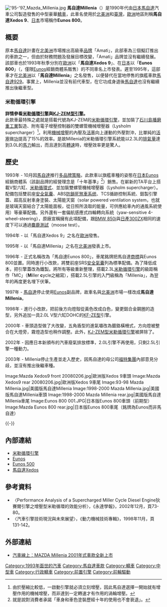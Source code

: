 [[File:'95-'97_Mazda_Millenia.jpg|thumb]]
'''馬自達Millenia'''（{{lang-ja|マツダ・ミレーニア}}）是1990年代由[[日本|日本]][[馬自達|馬自達]]汽車公司製造發售的中型豪華[[轎車|轎車]]，此車名使用於[[北美洲|北美洲]]和[[臺灣|臺灣]]，[[歐洲|歐洲]]地區則稱'''馬自達Xedos 9'''、[[日本|日本]]市場稱作'''Eunos 800'''。

== 概要 ==
原本[[馬自達|馬自達]]計畫在[[北美洲|北美洲]]市場推出高級車[[品牌|品牌]]「Amati」，此部車為三個擬訂推出的車款之一，但由於財務問題及發展目標改變，「Amati」品牌並沒有繼續發展。該部車也於1993年秋季分別在[[歐洲|歐洲]]以「'''馬自達Xedos 9'''」、在[[日本|日本]]以「'''Eunos 800'''」（{{lang|ja|ユーノス800}}，僅限[[Eunos|Eunos]]經銷商體系販售）的不同車名上市發表。遲至1995年，這部車才在[[北美洲|北美洲]]以「'''馬自達Millenia'''」之名發售，以便替代在當地停售的旗艦車款[[馬自達929|馬自達929]]。事實上，Millenia並沒有前代車型，在它功成身退後[[馬自達|馬自達]]也沒有繼續推出後繼車型。

=== 米勒循環引擎 ===
'''詳情參看[[米勒循環引擎|米勒循環引擎]]與[[馬自達K族引擎#KJ-ZEM型|KJ-ZEM型引擎]]。'''<br />
此款車最特殊之處就是搭載代號為KJ-ZEM的[[米勒循環引擎|米勒循環引擎]]，並加裝了[[IHI|石川島播磨重工業]]製造、附有電子增壓控制器的雙螺管機械增壓器（Lysholm supercharger）<ref>由於壓縮比較低，一啟動引擎就必須立刻增壓，因此馬自達選擇一開始就有增壓作用的機械增壓，而非達到一定轉速才有作用的渦輪增壓。</ref>。利用[[機械增壓|機械增壓]]的內壓及[[活塞|活塞]]向上運動的外壓對沖，比單純的[[活塞|活塞]]做[[功|功]]提高了15%的效率。是故Millenia的米勒循環引擎系統能以2.3L的[[排氣量|排氣量]]達到3.0L的[[馬力|馬力]]輸出，而且達到高[[每分鐘轉速|轉速]]時，增壓效率更是驚人。

== 歷史 ==
{{Infobox Automobile
| image          = [[File:Mazda_Eunos_800_front.jpg|250px]]<br />[[File:Mazda_Millenia.jpg|250px]]<br />[[File:98-02_Mazda_Millenia.jpg|250px]]
| name           = 馬自達Millenia
| aka            = 馬自達Xedos 9（[[歐洲|歐洲]]）<br>Eunos 800（[[日本|日本]]）<br>馬自達俊朗800（[[香港|香港]]）
| manufacturer   = [[馬自達|馬自達]]
| parent_company = 
| production     = 1993年-2003年
| predecessor    = 
| successor      = 
| class          = 中型豪華[[轎車|轎車]]
| layout         = [[前置前驅|FF]]
| platform       = 馬自達TA平台
| body_style     = 四門[[轎車|轎車]]
| engine         = 2.0L V型六缸DOHC [[馬自達K族引擎#KF型|KF-ZE型]]引擎<br>2.3L V型六缸DOHC [[馬自達K族引擎#KJ-ZEM型|KJ-ZEM型]][[米勒循環引擎|米勒循環引擎]]<br>2.5L V型六缸DOHC [[馬自達K族引擎#KL型|KL-ZE型]]
| transmission   = 五速手動排檔、四速自動排檔
| wheelbase      = 2,750mm
| length         = 4,825mm-4,865mm
| width          = 1,770mm
| height         = 1,395mm
| weight         = 
| ftrack         = 
| rtrack         = 
| fuel_economy   = 
| fuel_capacity  = 
| related        = 
| similar        = 
| designer       = 
}}

1993年 - 10月因[[馬自達|馬自達]]推行[[多品牌策略|多品牌策略]]，此款車以旗艦車種的姿態在[[日本|日本]][[Eunos|Eunos]]經銷商體系（該副品牌的經營理念是「十年基準」<ref>就是說對消費者承諾「車身和車色塗裝歷經十年的使用也不會衰退」。</ref>）銷售。在嶄新的TA平台上搭載V型六缸、[[米勒循環引擎|米勒循環式]]、並加裝雙螺管機械增壓器（Lysholm supercharger）。配備包括雙前座[[安全氣囊|安全氣囊]]、ABS[[防鎖死煞車系统|防鎖死煞車系统]]、TCS循跡控制系統、鋁製引擎蓋、超高反射車身塗裝、太陽能天窗（solar powered ventilation system，也就是玻璃天窗結合了太陽能面板，從日照所汲取的能量，可供應給車內的通風系統使用）等豪華配備。另外還有一套偏航感應式四輪轉向系統（yaw-sensitive 4-wheel-steering），原廠宣稱擁有此項配備，跟[[BMW_8系列|BMW 850i]]與[[日產Z系列#第一代（代号S30、1969年11月-1978年9月）|日產300ZX]]相同的速度下可以通過[[麋鹿測試|麋鹿測試]]（moose test）。

1994年 - 以「馬自達Xedos 9」之名在[[歐洲|歐洲]]發售。

1995年 - 以「馬自達Millenia」之名在[[北美洲|北美洲]]發表上市。

1996年 - 正式名稱改為「馬自達Eunos 800」，車尾銘牌把馬自達[[商標|商標]]與Eunos 800並置。同時進行小改款，將雙前座SRS[[安全氣囊|安全氣囊]]列為標準配備。為了降低成本，把引擎蓋改為鐵製。將所有等級重新整理，搭載2.3L[[米勒循環引擎|米勒循環引擎]]的級距稱作「MC」（'''M'''iller '''c'''ycle之縮寫），搭載2.5L引擎的入門級稱為「Millenia」，為翌年的再度更名埋下伏筆。

1997年 - [[馬自達|馬自達]]停止使用[[Eunos|Eunos]]副品牌，故車名與[[北美洲|北美洲]]市場一樣改成'''馬自達Millenia'''。

1998年 - 進行小改款，把前後方向燈殼從黃色改成白色，變更鋁合金鋼圈的造型，另外追加一具2.0L V型六缸DOHC的[[馬自達K族引擎#KF型|KF-ZE型]]引擎。

2000年 - 車頭造型做了大改變，五角盾型的進氣壩改為鍍鉻橫柵式，方向燈被整合在大燈旁，霧燈造型也稍作調整。此外，[[馬自達K族引擎#KJ-ZEM型|KJ-ZEM型]][[米勒循環引擎|米勒循環引擎]]被屏除了。

2002年 - 因應日本新頒布的汽車廢氣排放標準，2.0L引擎不再使用，只剩2.5L引擎一種動力。

2003年 - Millenia停止生產並走入歷史，因馬自達的母公司[[福特汽車|福特集團]]內部意見分歧，並沒有推出後繼車種。

<gallery>
Image:Mazda Xedos9 front 20080206.jpg|歐洲版Xedos 9車頭
Image:Mazda Xedos9 rear 20080206.jpg|歐洲版Xedos 9車尾
Image:93-98 Mazda Millenia.jpg|美國版馬自達Millenia
Image:1998-2000 Mazda Millenia.jpg|美國版馬自達Millenia車頭
Image:1998-2000 Mazda Millenia rear.jpg|美國版馬自達Millenia車尾
Image:Eunos 800 001.JPG|日本版Eunos 800車頭（前期型）
Image:Mazda Eunos 800 rear.jpg|日本版Eunos 800車尾（銘牌為Eunos而非馬自達）
</gallery>
{{-}}

== 內部連結 ==
* [[米勒循環引擎|米勒循環引擎]]
* [[Eunos|Eunos]]
* [[Eunos_500|Eunos 500]]
* [[馬自達Xedos|馬自達Xedos]]

== 參考資料 ==
* 〈Performance Analysis of a Supercharged Miller Cycle Diesel Engine狄賽爾引擎之增壓型米勒循環的效能分析〉，《永達學報》，2002年12月，頁73-80。
* 〈汽車引擎技術現況與未來展望〉，《動力機械技術專輯》，1998年11月，頁131-142。
{{reflist}}

== 外部連結 ==
* [http://www.auto-online.com.tw/news/2674 汽車線上：MAZDA Millenia 2001年式車款全新上市] {{Wayback|url=http://www.auto-online.com.tw/news/2674 |date=20191116085406 }}

{{Mazda}}

[[Category:1993年面世的汽車|Category:1993年面世的汽車]]
[[Category:馬自達車款|Category:馬自達車款]]
[[Category:轎車|Category:轎車]]
[[Category:中型車|Category:中型車]]
[[Category:行政轎車|Category:行政轎車]]
[[Category:前置引擎|Category:前置引擎]]
[[Category:前輪驅動|Category:前輪驅動]]
